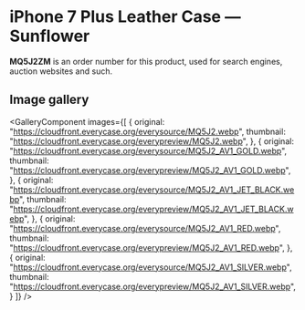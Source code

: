 
# iPhone 7 Plus Leather Case — Sunflower

<Callout type='info' emoji='👉🏻'>**MQ5J2ZM** is an order number for this product, used for search engines, auction websites and such.</Callout>

## Image gallery

<GalleryComponent
    images={[
      {
        original: "https://cloudfront.everycase.org/everysource/MQ5J2.webp",
        thumbnail: "https://cloudfront.everycase.org/everypreview/MQ5J2.webp",
      },
      {
        original: "https://cloudfront.everycase.org/everysource/MQ5J2_AV1_GOLD.webp",
        thumbnail: "https://cloudfront.everycase.org/everypreview/MQ5J2_AV1_GOLD.webp",
      },
      {
        original: "https://cloudfront.everycase.org/everysource/MQ5J2_AV1_JET_BLACK.webp",
        thumbnail: "https://cloudfront.everycase.org/everypreview/MQ5J2_AV1_JET_BLACK.webp",
      },
      {
        original: "https://cloudfront.everycase.org/everysource/MQ5J2_AV1_RED.webp",
        thumbnail: "https://cloudfront.everycase.org/everypreview/MQ5J2_AV1_RED.webp",
      },
      {
        original: "https://cloudfront.everycase.org/everysource/MQ5J2_AV1_SILVER.webp",
        thumbnail: "https://cloudfront.everycase.org/everypreview/MQ5J2_AV1_SILVER.webp",
      }
    ]}
  />
